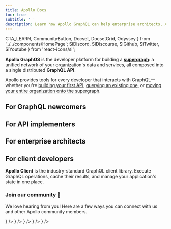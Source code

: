 ```yaml
---
title: Apollo Docs
toc: true
subtitle: ' '
description: Learn how Apollo GraphQL can help enterprise architects, API implementers, and client developers build, deploy, and manage a supergraph of unified microservices, data sources, and applications.
---
```


  CTA_LEARN,
  CommunityButton,
  Docset,
  DocsetGrid,
  Odyssey
} from '../../components/HomePage';
  SiDiscord,
  SiDiscourse,
  SiGithub,
  SiTwitter,
  SiYoutube
} from 'react-icons/si';

**Apollo GraphOS** is the developer platform for building a [**supergraph**](./intro/platform/): a unified network of your organization's data and services, all composed into a single distributed **GraphQL API**.

Apollo provides tools for every developer that interacts with GraphQL—whether you're [building your first API](#for-api-implementers), [querying an existing one](#for-client-developers), or [moving your entire organization onto the supergraph](#for-enterprise-architects).

## For GraphQL newcomers

<Odyssey />

## For API implementers

<DocsetGrid>
  <Docset
    icon={DOCSET_ICONS.graphos}
    title="GraphOS"
    description="Connect any GraphQL API to Apollo's cloud platform to enable powerful features like metrics reporting, schema validation, and the Explorer IDE."
    path="/graphos"
    cta={CTA_LEARN}
  />
</DocsetGrid>

<DocsetGrid>
  <Docset
    icon={DOCSET_ICONS['apollo-server']}
    title="Apollo Server"
    description="Build a production-ready GraphQL API in Node.js. Fetch and combine results from multiple data sources."
    path="/apollo-server"
  />
  <Docset
    icon={DOCSET_ICONS.rover}
    title="Rover CLI"
    description="Manage your GraphOS graphs and their schemas from the command line."
    path="/rover"
  />
</DocsetGrid>

## For enterprise architects

<DocsetGrid>
  <Docset
    icon={DOCSET_ICONS.federation}
    title="Apollo Federation"
    description="Implement a single, unified supergraph that combines multiple GraphQL APIs."
    path="/federation"
    cta={CTA_LEARN}
  />
  <Docset
    icon={DOCSET_ICONS.router}
    title="Apollo Router"
    description="Deploy your supergraph's router in your own infrastructure and configure it to meet advanced enterprise requirements."
    path="/router"
  />
  <Docset
    icon={DOCSET_ICONS.technotes}
    title="Tech Notes"
    description="Read in-depth articles on specialized Apollo topics."
    path="/technotes"
    cta="Browse tech notes"
  />
  <Docset
    icon={DOCSET_ICONS.principled}
    title="Principled GraphQL"
    description="Read about the fundamental principles that underlie Apollo's supergraph architecture."
    path="https://principledgraphql.com/"
    cta="Visit Principled GraphQL"
  />
</DocsetGrid>

## For client developers

**Apollo Client** is the industry-standard GraphQL client library. Execute GraphQL operations, cache their results, and manage your application's state in one place.

<DocsetGrid>
  <Docset
    icon={DOCSET_ICONS['apollo-client']}
    title="React / JS"
    path="/react"
  />
  <Docset icon={DOCSET_ICONS['apollo-ios']} title="iOS" path="/ios" />
  <Docset icon={DOCSET_ICONS['apollo-kotlin']} title="Kotlin" path="/kotlin" />
</DocsetGrid>

<VStack pt="4" spacing="4" textAlign="center" maxW="md" mx="auto">

<h3> Join our community 💬 </h3>

We love hearing from you! Here are a few ways you can connect with us and other Apollo community members.

<ButtonGroup variant="ghost">
  <CommunityButton
    aria-label="Community GitHub"
    href="https://github.com/apollographql"
    icon={<SiGithub />}
  />
  <CommunityButton
    aria-label="Community YouTube"
    href="https://youtube.com/apollographql"
    icon={<SiYoutube />}
  />
  <CommunityButton
    aria-label="Community Forums"
    href="https://community.apollographql.com"
    icon={<SiDiscourse />}
  />
  <CommunityButton
    aria-label="Community Discord"
    href="https://discord.gg/yFZJH2QYrK"
    icon={<SiDiscord />}
  />
  <CommunityButton
    aria-label="Community Twitter"
    href="https://twitter.com/apollographql"
    icon={<SiTwitter />}
  />
</ButtonGroup>

</VStack>

